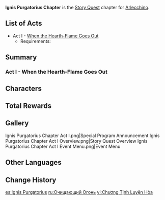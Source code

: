 {{Chapter Infobox
|image           = Ignis Purgatorius Chapter.png
|character       = Arlecchino
|type            = Story
|short           = Ignis Purgatorius
}}
'''Ignis Purgatorius Chapter''' is the [[Story Quest]] chapter for [[Arlecchino]].

==List of Acts==
* Act I - [[When the Hearth-Flame Goes Out]]
** Requirements: {{Quest|40;1;Masquerade of the Guilty|display=bullet|requirements=1}}

==Summary==
===Act I - When the Hearth-Flame Goes Out===
{{Main|When the Hearth-Flame Goes Out}}
{{Description|An aftershadow that should not exist wanders the House of the Hearth's halls.<br>She flits between the shadows the light does not touch, bringing goodwill but also hastening ill deeds.<br>If any ask about her past, she will speak of that buried history.<br>...But more than that, she wants to know her own ending.}}
{{Transclude|When the Hearth-Flame Goes Out|Summary}}

==Characters==
{{Character Appearances|type=Chapter}}

==Total Rewards==
{{Quest Rewards List}}

==Gallery==
<gallery>
Ignis Purgatorius Chapter Act I.png|Special Program Announcement
Ignis Purgatorius Chapter Act I Overview.png|Story Quest Overview
Ignis Purgatorius Chapter Act I Event Menu.png|Event Menu
</gallery>

==Other Languages==
{{Other Languages
|en       = Ignis Purgatorius Chapter
|zhs      = 净炼火之章
|zhs_rm   = Jìngliàn-huǒ zhī Zhāng
|zht      = 淨煉火之章
|zht_rm   = Jìngliàn-huǒ zhī Zhāng
|zh_tl    = 
|ja       = 浄煉の炎の章
|ja_rm    = Jouren no Honou no Shou{{Assumed}}
|ja_tl    = Purification Of Flames Chapter
|ko       = 연옥불<->의 장
|ko_tl    = 
|es       = Ignis Purgatorius
|fr       = Ignis Purgatorius
|ru       = Очищающий Огонь
|ru_tl    = Cleansing Fire
|th       = บทแห่งเปลวเพลิงชำระล้าง
|th_rm    = 
|th_tl    = 
|vi       = Chương Tịnh Luyện Hỏa
|vi_tl    = 
|de       = Ignis Purgatorius
|id       = Chapter Ignis Purgatorius
|pt       = Capítulo de Ignis Purgatorius
|pt_tl    = 
|tr       = Arındıran Alevler Bölümü
|tr_tl    = 
|it       = Capitolo dell'Ignis Purgatorius
|it_tl    = 
}}

==Change History==
{{Change History|4.6}}

[[es:Ignis Purgatorius]]
[[ru:Очищающий Огонь]]
[[vi:Chương Tịnh Luyện Hỏa]]